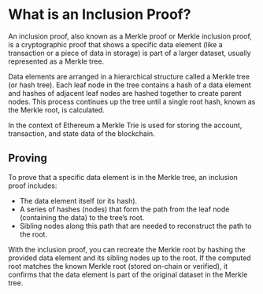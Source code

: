 # What is an Inclusion Proof?

An inclusion proof, also known as a Merkle proof or Merkle inclusion proof, is a cryptographic proof that shows a specific data element (like a transaction or a piece of data in storage) is part of a larger dataset, usually represented as a Merkle tree.

Data elements are arranged in a hierarchical structure called a Merkle tree (or hash tree). Each leaf node in the tree contains a hash of a data element and hashes of adjacent leaf nodes are hashed together to create parent nodes. This process continues up the tree until a single root hash, known as the Merkle root, is calculated. 

In the context of Ethereum a Merkle Trie is used for storing the account, transaction, and state data of the blockchain.

## Proving

To prove that a specific data element is in the Merkle tree, an inclusion proof includes:
- The data element itself (or its hash).
- A series of hashes (nodes) that form the path from the leaf node (containing the data) to the tree’s root.
- Sibling nodes along this path that are needed to reconstruct the path to the root.

With the inclusion proof, you can recreate the Merkle root by hashing the provided data element and its sibling nodes up to the root. If the computed root matches the known Merkle root (stored on-chain or verified), it confirms that the data element is part of the original dataset in the Merkle tree.